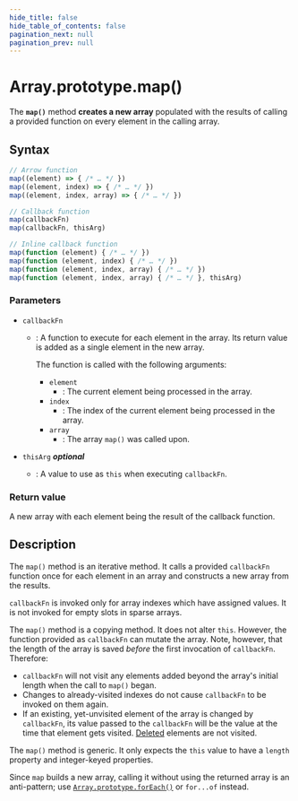 ```yaml
---
hide_title: false
hide_table_of_contents: false
pagination_next: null
pagination_prev: null
---
```

# Array.prototype.map()

The **`map()`** method **creates
a new array** populated with the results of calling a provided function on
every element in the calling array.

## Syntax

```js
// Arrow function
map((element) => { /* … */ })
map((element, index) => { /* … */ })
map((element, index, array) => { /* … */ })

// Callback function
map(callbackFn)
map(callbackFn, thisArg)

// Inline callback function
map(function (element) { /* … */ })
map(function (element, index) { /* … */ })
map(function (element, index, array) { /* … */ })
map(function (element, index, array) { /* … */ }, thisArg)
```

### Parameters

- `callbackFn`

  - : A function to execute for each element in the array. Its return value is added as a single element in the new array.

    The function is called with the following arguments:

    - `element`
      - : The current element being processed in the array.
    - `index`
      - : The index of the current element being processed in the array.
    - `array`
      - : The array `map()` was called upon.

- `thisArg` _**optional**_
  - : A value to use as `this` when executing `callbackFn`. 

### Return value

A new array with each element being the result of the callback function.

## Description

The `map()` method is an iterative method. It calls a provided `callbackFn` function once for each element in an array and constructs a new array from the results.

`callbackFn` is invoked only for array indexes which have assigned values. It is not invoked for empty slots in sparse arrays.

The `map()` method is a copying method. It does not alter `this`. However, the function provided as `callbackFn` can mutate the array. Note, however, that the length of the array is saved _before_ the first invocation of `callbackFn`. Therefore:

- `callbackFn` will not visit any elements added beyond the array's initial length when the call to `map()` began.
- Changes to already-visited indexes do not cause `callbackFn` to be invoked on them again.
- If an existing, yet-unvisited element of the array is changed by `callbackFn`, its value passed to the `callbackFn` will be the value at the time that element gets visited. [Deleted](https://developer.mozilla.org/docs/Web/JavaScript/Reference/Operators/delete) elements are not visited.



The `map()` method is generic. It only expects the `this` value to have a `length` property and integer-keyed properties.

Since `map` builds a new array, calling it without using the returned
array is an anti-pattern; use [`Array.prototype.forEach()`](./forEach.md) or
`for...of` instead.
